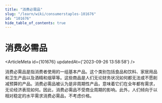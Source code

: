 ```yaml
---
title: "消费必需品"
slug: "/learn/wiki/consumerstaples-101676"
id: "101676"
hide_table_of_contents: true
---
```



# 消费必需品

<ArticleMeta id={101676} updatedAt={'2023-09-26 13:58:58'} />
<div className='border-solid border-b border-t-0 my-4 border-[var(--ifm-color-gray-300)]' />

消费必需品是指消费者使用的一组基本产品。这个类别包括食品和饮料、家居用品和卫生产品以及酒精和烟草等。这些商品是人们无论财务状况如何都无法或不愿削减预算的产品。消费必需品被认为是非周期性产品，意味着它们在全年都有需求，无论经济表现如何。因此，消费必需品不受商业周期的影响。此外，人们倾向于以相对稳定的水平需求消费必需品，不考虑价格。
